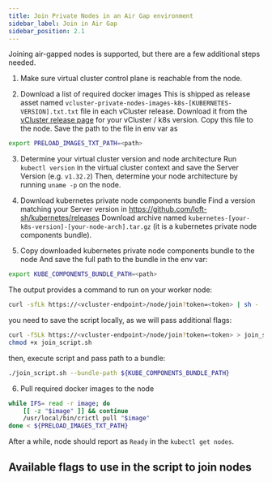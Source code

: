 ```yaml
---
title: Join Private Nodes in an Air Gap environment
sidebar_label: Join in Air Gap
sidebar_position: 2.1
---
```



Joining air-gapped nodes is supported, but there are a few additional steps needed.

1. Make sure virtual cluster control plane is reachable from the node.

2. Download a list of required docker images
This is shipped as release asset named `vcluster-private-nodes-images-k8s-[KUBERNETES-VERSION].txt.txt` file in each vCluster release.
Download it from the [vCluster release page](https://github.com/loft-sh/vcluster/releases) for your vCluster / k8s version.
Copy this file to the node.
Save the path to the file in env var as
```bash title="Save path to the images.txt"
export PRELOAD_IMAGES_TXT_PATH=<path>
```

3. Determine your virtual cluster version and node architecture
Run `kubectl version` in the virtual cluster context and save the Server Version (e.g. `v1.32.2`)
Then, determine your node architecture by running `uname -p` on the node.

4. Download kubernetes private node components bundle
Find a version matching your Server version in https://github.com/loft-sh/kubernetes/releases
Download archive named `kubernetes-[your-k8s-version]-[your-node-arch].tar.gz` (it is a kubernetes private node components bundle).

5. Copy downloaded kubernetes private node components bundle to the node
And save the full path to the bundle in the env var:
```bash title="Save path to the bundle"
export KUBE_COMPONENTS_BUNDLE_PATH=<path>
```

<PrivateNodesJoin />

The output provides a command to run on your worker node:

```bash title="Example output from creating a token"
curl -sfLk https://<vcluster-endpoint>/node/join?token=<token> | sh -
```

you need to save the script locally, as we will pass additional flags:

```bash title="Save join script"
curl -fSLk https://<vcluster-endpoint>/node/join?token=<token> > join_script.sh
chmod +x join_script.sh
```

then, execute script and pass path to a bundle:

```bash title="Join script"
./join_script.sh --bundle-path ${KUBE_COMPONENTS_BUNDLE_PATH}
```

6. Pull required docker images to the node
```bash title="Pull required images to the node containerd"
while IFS= read -r image; do
    [[ -z "$image" ]] && continue
    /usr/local/bin/crictl pull "$image"
done < ${PRELOAD_IMAGES_TXT_PATH}
```

After a while, node should report as `Ready` in the `kubectl get nodes`.

## Available flags to use in the script to join nodes

<PrivateNodesFlags />
